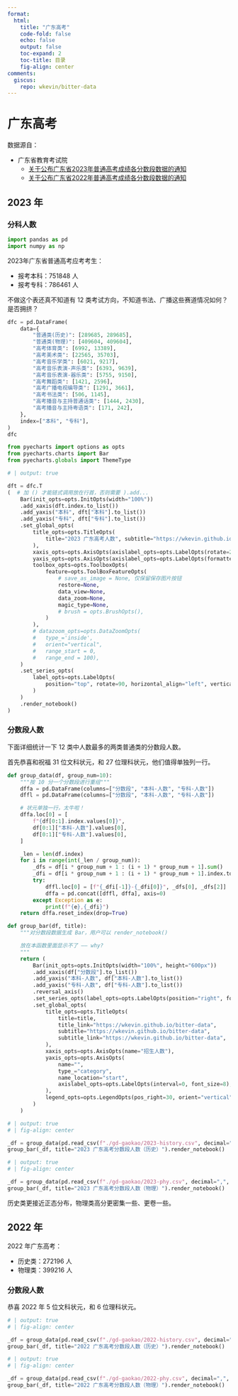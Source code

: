 ```yaml
---
format: 
  html:
    title: "广东高考"
    code-fold: false
    echo: false
    output: false
    toc-expand: 2
    toc-title: 目录
    fig-align: center
comments:
  giscus: 
    repo: wkevin/bitter-data
---
```


# 广东高考

数据源自：

- 广东省教育考试院
  - [关于公布广东省2023年普通高考成绩各分数段数据的通知](https://eea.gd.gov.cn/zwgk_tjxx/content/post_4207233.html)
  - [关于公布广东省2022年普通高考成绩各分数段数据的通知](https://eea.gd.gov.cn/zwgk_tjxx/content/post_3986282.html)

## 2023 年

### 分科人数


```python
import pandas as pd
import numpy as np

```

2023年广东省普通高考应考考生：

- 报考本科：751848 人
- 报考专科：786461 人

不做这个表还真不知道有 12 类考试方向，不知道书法、广播这些赛道情况如何？是否拥挤？


```python
dfc = pd.DataFrame(
    data={
        "普通类(历史)": [289685, 289685],
        "普通类(物理)": [409604, 409604],
        "高考体育类": [6992, 13389],
        "高考美术类": [22565, 35703],
        "高考音乐学类": [6021, 9217],
        "高考音乐表演-声乐类": [6393, 9639],
        "高考音乐表演-器乐类": [5755, 9150],
        "高考舞蹈类": [1421, 2596],
        "高考广播电视编导类": [1291, 3661],
        "高考书法类": [506, 1145],
        "高考播音与主持普通话类": [1444, 2430],
        "高考播音与主持粤语类": [171, 242],
    },
    index=["本科", "专科"],
)
dfc
```

```python
from pyecharts import options as opts
from pyecharts.charts import Bar
from pyecharts.globals import ThemeType

```

```python
# | output: true

dft = dfc.T
(  # 加 () 才能链式调用放在行首，否则需要 ).add...
    Bar(init_opts=opts.InitOpts(width="100%"))
    .add_xaxis(dft.index.to_list())
    .add_yaxis("本科", dft["本科"].to_list())
    .add_yaxis("专科", dft["专科"].to_list())
    .set_global_opts(
        title_opts=opts.TitleOpts(
            title="2023 广东高考人数", subtitle="https://wkevin.github.io/bitter-data/"
        ),
        xaxis_opts=opts.AxisOpts(axislabel_opts=opts.LabelOpts(rotate=25)),
        yaxis_opts=opts.AxisOpts(axislabel_opts=opts.LabelOpts(formatter="{value}")),
        toolbox_opts=opts.ToolboxOpts(
            feature=opts.ToolBoxFeatureOpts(
                # save_as_image = None, 仅保留保存图片按钮
                restore=None,
                data_view=None,
                data_zoom=None,
                magic_type=None,
                # brush = opts.BrushOpts(),
            )
        ),
        # datazoom_opts=opts.DataZoomOpts(
        #   type_='inside',
        #   orient="vertical",
        #   range_start = 0,
        #   range_end = 100),
    )
    .set_series_opts(
        label_opts=opts.LabelOpts(
            position="top", rotate=90, horizontal_align="left", vertical_align="center"
        )
    )
    .render_notebook()
)


```


### 分数段人数

下面详细统计一下 12 类中人数最多的两类普通类的分数段人数。

首先恭喜和祝福 31 位文科状元，和 27 位理科状元，他们值得单独列一行。


```python
def group_data(df, group_num=10):
    """按 10 分一个分数段进行重组"""
    dffa = pd.DataFrame(columns=["分数段", "本科-人数", "专科-人数"])
    dffl = pd.DataFrame(columns=["分数段", "本科-人数", "专科-人数"])

    # 状元单独一行，太牛啦！
    dffa.loc[0] = [
        f"{df[0:1].index.values[0]}",
        df[0:1]["本科-人数"].values[0],
        df[0:1]["专科-人数"].values[0],
    ]

    _len = len(df.index)
    for i in range(int(_len / group_num)):
        _dfs = df[i * group_num + 1 : (i + 1) * group_num + 1].sum()
        _dfi = df[i * group_num + 1 : (i + 1) * group_num + 1].index.to_list()
        try:
            dffl.loc[0] = [f"{_dfi[-1]}-{_dfi[0]}", _dfs[0], _dfs[2]]
            dffa = pd.concat([dffl, dffa], axis=0)
        except Exception as e:
            print(f"{e},{_dfi}")
    return dffa.reset_index(drop=True)


```


```python
def group_bar(df, title):
    """对分数段数据生成 Bar，用户可以 render_notebook()

    放在本函数里面显示不了 —— why?
    """
    return (
        Bar(init_opts=opts.InitOpts(width="100%", height="600px"))
        .add_xaxis(df["分数段"].to_list())
        .add_yaxis("本科-人数", df["本科-人数"].to_list())
        .add_yaxis("专科-人数", df["专科-人数"].to_list())
        .reversal_axis()
        .set_series_opts(label_opts=opts.LabelOpts(position="right", font_size=8))
        .set_global_opts(
            title_opts=opts.TitleOpts(
                title=title,
                title_link="https://wkevin.github.io/bitter-data",
                subtitle="https://wkevin.github.io/bitter-data",
                subtitle_link="https://wkevin.github.io/bitter-data",
            ),
            xaxis_opts=opts.AxisOpts(name="招生人数"),
            yaxis_opts=opts.AxisOpts(
                name="",
                type_="category",
                name_location="start",
                axislabel_opts=opts.LabelOpts(interval=0, font_size=8),
            ),
            legend_opts=opts.LegendOpts(pos_right=30, orient="vertical"),
        )
    )


```

```python
# | output: true
# | fig-align: center

_df = group_data(pd.read_csv(f"./gd-gaokao/2023-history.csv", decimal=",", index_col=0))
group_bar(_df, title="2023 广东高考分数段人数（历史）").render_notebook()
```


```python
# | output: true
# | fig-align: center

_df = group_data(pd.read_csv(f"./gd-gaokao/2023-phy.csv", decimal=",", index_col=0))
group_bar(_df, title="2023 广东高考分数段人数（物理）").render_notebook()
```

历史类更接近正态分布，物理类高分更密集一些、更卷一些。

## 2022 年

2022 年广东高考：

- 历史类：272196 人
- 物理类：399216 人

### 分数段人数

恭喜 2022 年 5 位文科状元，和 6 位理科状元。

```python
# | output: true
# | fig-align: center

_df = group_data(pd.read_csv(f"./gd-gaokao/2022-history.csv", decimal=",", index_col=0))
group_bar(_df, title="2022 广东高考分数段人数（历史）").render_notebook()
```


```python
# | output: true
# | fig-align: center

_df = group_data(pd.read_csv(f"./gd-gaokao/2022-phy.csv", decimal=",", index_col=0))
group_bar(_df, title="2022 广东高考分数段人数（物理）").render_notebook()
```